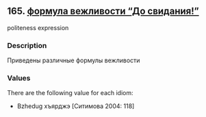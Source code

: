 ## 165. <a href =  'https://agricolamz.github.io/The_Circassian_Isoglosses_Database/165.html' target='_blank'>формула вежливости "До свидания!"</a>
politeness expression

### Description

Приведены различные формулы вежливости

### Values
There are the following value for each idiom:

* Bzhedug  хъярджэ [Ситимова 2004: 118] 

